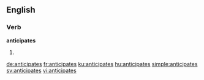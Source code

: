 ==English==

===Verb===
'''anticipates'''

# {{en-third-person singular of|anticipate}}

[[de:anticipates]]
[[fr:anticipates]]
[[ku:anticipates]]
[[hu:anticipates]]
[[simple:anticipates]]
[[sv:anticipates]]
[[vi:anticipates]]